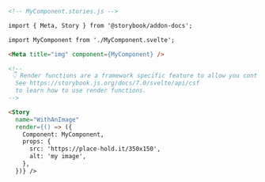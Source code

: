 ```md
<!-- MyComponent.stories.js -->

import { Meta, Story } from '@storybook/addon-docs';

import MyComponent from './MyComponent.svelte';

<Meta title="img" component={MyComponent} />

<!--
 👇 Render functions are a framework specific feature to allow you control on how the component renders.
  See https://storybook.js.org/docs/7.0/svelte/api/csf
  to learn how to use render functions.
-->

<Story 
  name="WithAnImage"
  render={() => ({
    Component: MyComponent,
    props: {
      src: 'https://place-hold.it/350x150',
      alt: 'my image',
    },
  })} />
```